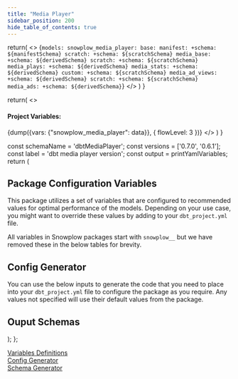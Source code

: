 ```yaml
---
title: "Media Player"
sidebar_position: 200
hide_table_of_contents: true
---
```



  return(
    <>
    <CodeBlock language="yaml">
    {`models:
  snowplow_media_player:
    base:
      manifest:
        +schema: ${manifestSchema}
      scratch:
        +schema: ${scratchSchema}
    media_base:
      +schema: ${derivedSchema}
      scratch:
        +schema: ${scratchSchema}
    media_plays:
      +schema: ${derivedSchema}
    media_stats:
      +schema: ${derivedSchema}
    custom:
      +schema: ${scratchSchema}
    media_ad_views:
      +schema: ${derivedSchema}
      scratch:
        +schema: ${scratchSchema}
    media_ads:
      +schema: ${derivedSchema}`}
        </CodeBlock>
    </>
  )
}

  return(
    <>
      <h4>Project Variables:</h4>
      <CodeBlock language="yaml">{dump({vars: {"snowplow_media_player": data}}, { flowLevel: 3 })}</CodeBlock>
    </>
  )
}

  const schemaName = 'dbtMediaPlayer';
  const versions = ['0.7.0', '0.6.1'];
  const label = 'dbt media player version';
  const output = printYamlVariables;
    return (
      <DbtCongfigurationPage schemaName={schemaName} versions={versions} label={label}>
        <JsonToTable>
            <h2 id="Variables">Package Configuration Variables</h2>
            <p>This package utilizes a set of variables that are configured to recommended values for optimal performance of the models. Depending on your use case, you might want to override these values by adding to your <code>dbt_project.yml</code> file.</p>
            <Admonition type="note">
              All variables in Snowplow packages start with `snowplow__` but we have removed these in the below tables for brevity.
            </Admonition>
        </JsonToTable>
        <JsonSchemaGenerator output={output}>
            <h2 id="Generator">Config Generator</h2>
            <p>You can use the below inputs to generate the code that you need to place into your <code>dbt_project.yml</code> file to configure the package as you require. Any values not specified will use their default values from the package.</p>
        </JsonSchemaGenerator>
        <DbtSchemas/>
        <h2 id="schemas">Ouput Schemas</h2> 
        <SchemaSetter output={printSchemaVariables} />
      </DbtCongfigurationPage>
    );
  };

<Admonition icon="" title = "Contents">
  <a href="#Variables">Variables Definitions</a><br/>
  <a href="#Generator">Config Generator</a><br/>
  <a href="#schemas">Schema Generator</a>
</Admonition>
<MyMdxComponent/>
